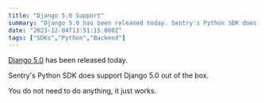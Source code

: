 ```yaml
---
title: "Django 5.0 Support"
summary: "Django 5.0 has been released today. Sentry's Python SDK does support Django 5.0 out of the box. You do not need to do anything, it just works."
date: "2023-12-04T13:51:15.000Z"
tags: ["SDKs","Python","Backend"]
---
```


  [Django 5.0](https://www.djangoproject.com/weblog/2023/dec/04/django-50-released/) has been released today.

Sentry's Python SDK does support Django 5.0 out of the box.

You do not need to do anything, it just works.
